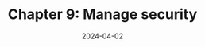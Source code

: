 ---
title: "Chapter 9: Manage security"
description: 
date: "2024-04-02"
parent: "Redhat Enterprise Linux 9 - EX200 RHCSA"
grand_parent : null
order: 9
---